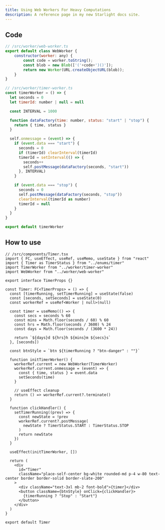 ```yaml
---
title: Using Web Workers For Heavy Computations
description: A reference page in my new Starlight docs site.
---
```



## Code

```js
// /src/worker/web-worker.ts
export default class WebWorker {
	constructor(worker: any) {
		const code = worker.toString();
		const blob = new Blob(['('+code+')()']);
		return new Worker(URL.createObjectURL(blob));
	}
}
```

```js {12, 16-19, 24-25}
// /src/worker/timer-worker.ts
const timerWorker = () => {
  let seconds = 0
  let timerId: number | null = null

  const INTERVAL = 1000

  function dataFactory(time: number, status: "start" | "stop") {
    return { time, status }
  }

  self.onmessage = (event) => {
    if (event.data === "start") {
      seconds = 0
      if (timerId) clearInterval(timerId)
      timerId = setInterval(() => {
        seconds++
        self.postMessage(dataFactory(seconds, "start"))
      }, INTERVAL)
    }

    if (event.data === "stop") {
      seconds = 0
      self.postMessage(dataFactory(seconds, "stop"))
      clearInterval(timerId as number)
      timerId = null
    }
  }
}

export default timerWorker
```

## How to use
```tsx {4-5, 12, 46, 25-34, 39-41}
// /src/components/Timer.tsx
import { FC, useEffect, useRef, useMemo, useState } from "react"
import { Timer as TimerStatus } from "../enums/timer"
import TimerWorker from "../worker/timer-worker"
import WebWorker from "../worker/web-worker"

export interface TimerProps {}

const Timer: FC<TimerProps> = () => {
  const [timerRunning, setTimerRunning] = useState(false)
  const [seconds, setSeconds] = useState(0)
  const workerRef = useRef<Worker | null>(null)

  const timer = useMemo(() => {
    const secs = seconds % 60
    const mins = Math.floor(seconds / 60) % 60
    const hrs = Math.floor(seconds / 3600) % 24
    const days = Math.floor(seconds / (3600 * 24))

    return `${days}d ${hrs}h ${mins}m ${secs}s`
  }, [seconds])

  const btnStyle = `btn ${timerRunning ? "btn-danger" : ""}`

  function initTimerWorker() {
    workerRef.current = new WebWorker(TimerWorker)
    workerRef.current.onmessage = (event) => {
      const { time, status } = event.data
      setSeconds(time)
    }

    // useEffect cleanup
    return () => workerRef.current?.terminate()
  }

  function clickHandler() {
    setTimerRunning((prev) => {
      const newState = !prev
      workerRef.current?.postMessage(
        newState ? TimerStatus.START : TimerStatus.STOP
      )
      return newState
    })
  }

  useEffect(initTimerWorker, [])

  return (
    <div
      id="Timer"
      className="place-self-center bg-white rounded-md p-4 w-80 text-center border border-solid border-slate-200"
    >
      <div className="text-3xl mb-2 font-bold">{timer}</div>
      <button className={btnStyle} onClick={clickHandler}>
        {timerRunning ? "Stop" : "Start"}
      </button>
    </div>
  )
}

export default Timer
```